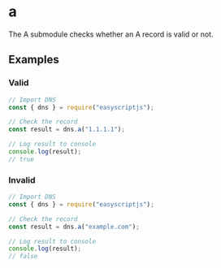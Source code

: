 # a
The A submodule checks whether an A record is valid or not.

## Examples

### Valid

```js
// Import DNS
const { dns } = require("easyscriptjs");

// Check the record
const result = dns.a("1.1.1.1");

// Log result to console
console.log(result);
// true
```

### Invalid

```js
// Import DNS
const { dns } = require("easyscriptjs");

// Check the record
const result = dns.a("example.com");

// Log result to console
console.log(result);
// false
```
